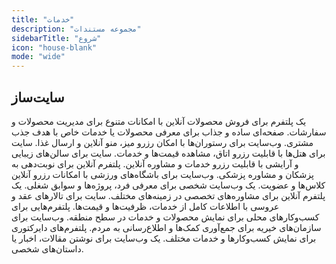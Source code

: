 ```yaml
---
title: "خدمات"
description: "مجموعه‌ مستندات"
sidebarTitle: "شروع"
icon: "house-blank"
mode: "wide"
---
```


<CardGroup cols="2">
  <Card title="سئو داخلی" icon="chart-mixed" href="/services/on-page-seo">
    
  </Card>
  <Card title="سئو خارجی" icon="chart-user" href="/services/off-page-seo">
    
  </Card>
</CardGroup>

## سایت‌ساز

<CardGroup cols="2">
  <Card title="فروشگاه آنلاین" icon="shop">
    یک پلتفرم برای فروش محصولات آنلاین با امکانات متنوع برای مدیریت محصولات و سفارشات.
  </Card>
  <Card title="لیندینگ پیج" icon="file">
    صفحه‌ای ساده و جذاب برای معرفی محصولات یا خدمات خاص با هدف جذب مشتری.
  </Card>
  <Card title="رستوران" icon="utensils">
    وب‌سایت برای رستوران‌ها با امکان رزرو میز، منو آنلاین و ارسال غذا.
  </Card>
  <Card title="هتل" icon="bed">
    سایت برای هتل‌ها با قابلیت رزرو اتاق، مشاهده قیمت‌ها و خدمات.
  </Card>
  <Card title="زیبایی و آرایشی" icon="face-awesome">
    سایت برای سالن‌های زیبایی و آرایشی با قابلیت رزرو خدمات و مشاوره آنلاین.
  </Card>
  <Card title="پزشکی" icon="stethoscope">
    پلتفرم آنلاین برای نوبت‌دهی به پزشکان و مشاوره پزشکی.
  </Card>
  <Card title="باشگاه ورزشی" icon="dumbbell">
    وب‌سایت برای باشگاه‌های ورزشی با امکانات رزرو آنلاین کلاس‌ها و عضویت.
  </Card>
  <Card title="سایت شخصی" icon="user">
    یک وب‌سایت شخصی برای معرفی فرد، پروژه‌ها و سوابق شغلی.
  </Card>
  <Card title="مشاوره مجازی" icon="comments">
    یک پلتفرم آنلاین برای مشاوره‌های تخصصی در زمینه‌های مختلف.
  </Card>
  <Card title="تالار عقد و عروسی" icon="ring">
    سایت برای تالارهای عقد و عروسی با اطلاعات کامل از خدمات، ظرفیت‌ها و قیمت‌ها.
  </Card>
  <Card title="کسب و کار محلی" icon="store">
    پلتفرم‌هایی برای کسب‌وکارهای محلی برای نمایش محصولات و خدمات در سطح منطقه.
  </Card>
  <Card title="خیریه" icon="heart">
    وب‌سایت برای سازمان‌های خیریه برای جمع‌آوری کمک‌ها و اطلاع‌رسانی به مردم.
  </Card>
  <Card title="دایرکتوری" icon="list">
    پلتفرم‌های دایرکتوری برای نمایش کسب‌وکارها و خدمات مختلف.
  </Card>
  <Card title="وبلاگ" icon="newspaper">
    یک وب‌سایت برای نوشتن مقالات، اخبار یا داستان‌های شخصی.
  </Card>
</CardGroup>
